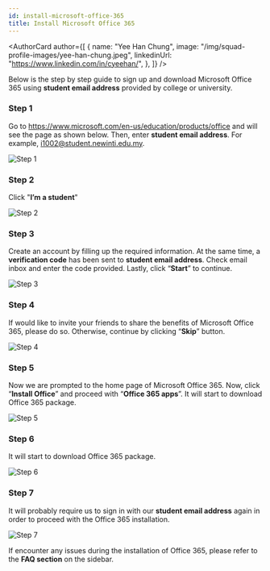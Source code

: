 ```yaml
---
id: install-microsoft-office-365
title: Install Microsoft Office 365
---
```



<AuthorCard
	author={[
		{
			name: "Yee Han Chung",
			image: "/img/squad-profile-images/yee-han-chung.jpeg",
			linkedinUrl: "https://www.linkedin.com/in/cyeehan/",
		},
	]}
/>

Below is the step by step guide to sign up and download Microsoft Office 365 using **student email address** provided by college or university.

### Step 1

Go to https://www.microsoft.com/en-us/education/products/office and will see the page as shown below. Then, enter **student email address**. For example, i1002@student.newinti.edu.my.

![Step 1](../installation/install-guides/guide-step-1.png)

### Step 2

Click "**I’m a student**"

![Step 2](../installation/install-guides/guide-step-2.png)

### Step 3

Create an account by filling up the required information. At the same time, a **verification code** has been sent to **student email address**. Check email inbox and enter the code provided. Lastly, click “**Start**” to continue.

![Step 3](../installation/install-guides/guide-step-3.png)

### Step 4

If would like to invite your friends to share the benefits of Microsoft Office 365, please do so. Otherwise, continue by clicking “**Skip**” button.

![Step 4](../installation/install-guides/guide-step-4.png)

### Step 5

Now we are prompted to the home page of Microsoft Office 365. Now, click “**Install Office**” and proceed with “**Office 365 apps**”. It will start to download Office 365 package.

![Step 5](../installation/install-guides/guide-step-5.png)

### Step 6

It will start to download Office 365 package.

![Step 6](../installation/install-guides/guide-step-6.png)

### Step 7

It will probably require us to sign in with our **student email address** again in order to proceed with the Office 365 installation.

![Step 7](../installation/install-guides/guide-step-7.png)

If encounter any issues during the installation of Office 365, please refer to the **FAQ section** on the sidebar.
